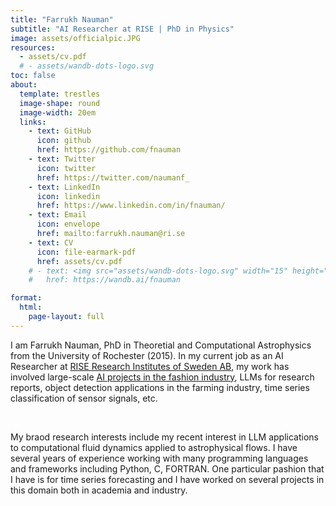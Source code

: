```yaml
---
title: "Farrukh Nauman" 
subtitle: "AI Researcher at RISE | PhD in Physics"
image: assets/officialpic.JPG
resources: 
  - assets/cv.pdf
  # - assets/wandb-dots-logo.svg
toc: false
about: 
  template: trestles
  image-shape: round
  image-width: 20em
  links:
    - text: GitHub
      icon: github
      href: https://github.com/fnauman
    - text: Twitter
      icon: twitter
      href: https://twitter.com/naumanf_
    - text: LinkedIn
      icon: linkedin
      href: https://www.linkedin.com/in/fnauman/
    - text: Email
      icon: envelope
      href: mailto:farrukh.nauman@ri.se
    - text: CV
      icon: file-earmark-pdf
      href: assets/cv.pdf
    # - text: <img src="assets/wandb-dots-logo.svg" width="15" height="15"/> wandb # "![w](assets/wandb-dots-logo.svg) wandb"
    #   href: https://wandb.ai/fnauman

format: 
  html: 
    page-layout: full
---
```



I am Farrukh Nauman, PhD in Theoretial and Computational Astrophysics from the University of Rochester (2015). In my current job as an AI Researcher at [RISE Research Institutes of Sweden AB](https://www.ri.se/en), my work has involved large-scale [AI projects in the fashion industry](https://fnauman.github.io/second-hand-fashion/), LLMs for research reports, object detection applications in the farming industry, time series classification of sensor signals, etc. 

<br>

My braod research interests include my recent interest in LLM applications to computational fluid dynamics applied to astrophysical flows. I have several years of experience working with many programming languages and frameworks including Python, C, FORTRAN. One particular pashion that I have is for time series forecasting and I have worked on several projects in this domain both in academia and industry. 

<!-- <br>

<br>

<small>*Update (Jun. 15th, 2024)*: 

I am currently porting my old homepage (last updated in 2019) to this new one. Please bear with me while I do that. I might remove or update a couple of things in the process.</small> -->

